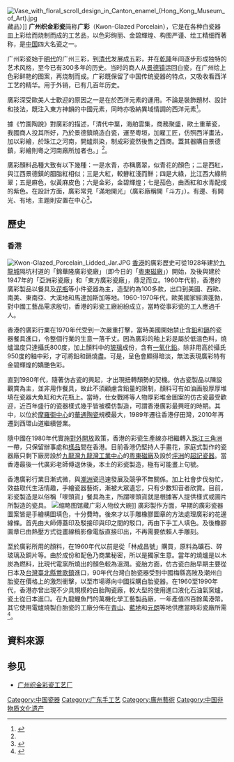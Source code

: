 [[File:Vase_with_floral_scroll_design_in_Canton_enamel_(Hong_Kong_Museum_of_Art).jpg|thumb]]藏品）]]
'''广州织金彩瓷'''简称'''广彩'''（Kwon-Glazed Porcelain），它是在各种白瓷器皿上彩绘而烧制而成的工艺品，以色彩绚丽、金碧輝煌、构图严谨、绘工精细而著称，是[[中国|中国]]四大名瓷之一。

广州彩瓷始于[[明代|明代]]的广州三彩，到[[清代|清代]]发展成五彩，并在[[乾隆|乾隆]]年间逐步形成独特的艺术风格，至今已有300多年的历史。当时的商人从[[景德镇|景德镇]]运回白瓷，在广州绘上色彩鲜艳的图案，再烧制而成。广彩既保留了中国传统瓷器的特点，又吸收看西洋工艺的精华。用于外销，已有几百年历史。

廣彩深受歐美人士歡迎的原因之一是在於西洋元素的運用。不論是裝飾題材、設計和技法，既注入東方神韻的中國元素，同時亦吸納異域情調的西洋元素<ref>{{cite web|url=http://www.airiti.com/ceps/ec/ecjnlarticleView.aspx?jnlcattype=1&jnlptype=1&jnltype=4&jnliid=4381&issueiid=120521&atliid=2520882 |title=廣彩瓷的西洋元素探析。 |last= 金愛民 |first=  |coauthors=|date=2011|publisher=外語藝術教育研究。第一期，第85-88頁。|accessdate=2011-12-20}}</ref>。

據《竹園陶說》對廣彩的描述，「清代中葉，海舶雲集，商務聚盛，歐土重華瓷，我國商人投其所好，乃於景德鎮燒造白瓷，運至粵垣，加雇工匠，仿照西洋畫法，加以彩繪，於珠江之河南，開爐烘染，制成彩瓷然後售之西商。蓋其器購自景德鎮，彩繪則粵之河南廠所加者也。」<ref name="馮素閣"/>。

廣彩顏料品種大致有以下幾種：一是水青，亦稱廣翠，似青花的顏色；二是西紅，與江西景德鎮的胭脂紅相似；三是大紅，較礬紅淺而鮮；四是大綠，比江西大綠稍翠；五是麻色，似黃麻皮色；六是金彩，金碧輝煌；七是茄色，由西紅和水青配成的紫色。在設計方面，廣彩常見「滿地開光」（廣彩廠稱開「斗方」）。有邊、有開光、有地，主題則安置在中心<ref name="馮素閣">{{cite web|url=http://www.gg-art.com/identityroom/index_b.php?termid=26|title=《收藏家》五彩、粉彩和廣彩的區別|last=馮素閣|first=|coauthors=|date=2002-10-11|publisher=中華博物網站|accessdate=2011-12-20|archive-url=https://web.archive.org/web/20160304132500/http://www.gg-art.com/identityroom/index_b.php?termid=26|archive-date=2016-03-04|dead-url=yes}}</ref>。

==歷史==

===香港===
[[File:Kwon-Glazed_Porcelain_Lidded_Jar.JPG|thumb]]
[[香港|香港]]的廣彩歷史可從1928年建於[[九龍城|九龍城]]隔坑村道的「錦華隆廣彩瓷廠」（即今日的「[[粵東磁廠|粵東磁廠]]」）開始，及後與建於1947年的「亞洲彩瓷廠」和「東方廣彩瓷廠」，鼎足而立。1960年代前，香港的廣彩製品以餐具及[[花瓶|花瓶]]等小件瓷器為主，造型約為100多款，出口到美國、西歐、南美、東南亞、大溪地和馬達加斯加等地。1960-1970年代，歐美國家經濟蓬勃，對中國工藝品需求殷切，香港的彩瓷工廠紛紛成立，當時從事彩瓷的工人應過千人。

香港的廣彩行業在1970年代受到一次嚴重打擊，當時美國開始禁止含[[鉛|鉛]]和[[鎘|鎘]]的瓷器餐具進口，令整個行業的生意一落千丈。因為廣彩的釉上彩是屬於低溫色料，燒爐溫度只達攝氏800度，加上顏料中的[[玻璃|玻璃]]成份，含有[[一氧化鉛|一氧化鉛]]。除非用高於攝氏950度的釉中彩，才可將鉛和鎘燒盡。可是，呈色會顯得暗淡，無法表現廣彩特有金碧輝煌的嬌艷色彩。

直到1980年代，隨著仿古瓷的興起，才出現扭轉頹勢的契機。仿古瓷製品以陳設觀賞為主，並非用作餐具，故此不須顧慮含鉛量的限制，顏料可有如油画般厚厚堆填在瓷器大魚缸和大花瓶上。當時，仕女戰將等人物厚彩堆金圖案的仿古瓷最受歡迎，近百年盛行的瓷器樣式幾乎皆被模仿製造，可謂香港廣彩最興旺的時期。其中，以位於[[摩羅街中心|摩羅街中心]]的[[華通陶瓷|華通陶瓷]]規模最大，1989年遷往香港仔田灣，2010年再遷到西環山道繼續營業。

隨中國在1980年代實施[[改革開放#對外開放|對外開放]]政策，香港的彩瓷生產線亦相繼轉入[[珠江三角洲|珠江三角洲]]一帶，只保留辦事處和[[樣品|樣品]]間在香港。目前香港仍堅持人手畫花，家庭式製作的瓷器廠只剩下廠房設於[[九龍灣|九龍灣]][[九龍灣工業中心|九龍灣工業中心]]的[[粤東磁廠|粤東磁廠]]及設於[[坪洲|坪洲]]的[[超記瓷器|超記瓷器]]。當香港最後一代廣彩老師傅退休後，本土的彩瓷製造，極有可能畫上句號。

香港廣彩行業日漸式微，與[[潮汕地區|潮洲]]瓷迅速發展及競爭不無關係。加上社會步伐匆忙，效益取代生活情趣，手繪瓷器藝術，漸被大眾遺忘，只有少數知音者欣賞。目前，彩瓷製造是以俗稱「嘜頭貨」餐具為主，所謂嘜頭貨就是根據客人提供樣式或圖片所製造的瓷具。 
[[File:广彩人物纹大碗.jpg|缩略图]]馆藏广彩人物纹大碗]]
廣彩製作方面，早期的廣彩瓷器圖案皆是手繪構圖填色，十分費時。後來才以手雕橡膠圖章的方法處理廣彩的花邊線條。首先由大師傅蓋印及駁接印與印之間的駁口，再由下手工人填色。及後橡膠圖章已由熱壓方式從畫線稿影像電版直接印出，不再需要依賴人手雕刻。

至於廣彩所用的顏料，在1960年代以前是從「林成昌號」購買，原料為礦石、碎玻璃及銅片等。由於成份和配色乃商業秘密，所以是獨家生意。當年的燒爐是以木炭為燃料，比現代電窯所燒出的顏色較為溫潤。瓷胎方面，仿古瓷白胎早期主要從日本及[[台灣|台灣]][[新北市|臺北縣]][[鶯歌區|鶯歌鎮]]進口，90年代台灣白胎瓷器受到中國梅縣高陂及潮州白胎瓷在價格上的激烈衝擊，以至市場導向中國採購白胎瓷器。在1960至1990年代，香港亦曾出現不少具規模的白胎陶瓷廠，較大型的使用進口液化石油氣窯爐，瓷土從日本進口。在九龍鯉魚門的萬機化學工藝製品廠，一年產值四百餘萬港幣。其它使用電爐燒製白胎瓷的工廠分佈在[[青山_(香港)|青山]]、[[藍地|藍地]]和[[元朗|元朗]]等地供應當時彩瓷廠所需<ref>{{Cite book | author = 曹志雄 | title = 香港彩瓷簡史《世紀嬗變——十九世紀以來的省港澳廣彩》 | location = 廣州市 | publisher = 嶺南美術出版社 | date = 2008年12月 | pages = 第24-40頁 |ISBN =9787536236509| accessdate = 2011年12月20日 | url = | language= 中文| quote = }}</ref>。

==資料來源==
{{commonscat|Kwon-Glazed Porcelain}}
{{Reflist}}

==参见==
*[[广州织金彩瓷工艺厂|广州织金彩瓷工艺厂]]

[[Category:中国瓷器|Category:中国瓷器]]
[[Category:广东手工艺|Category:广东手工艺]]
[[Category:廣州藝術|Category:廣州藝術]]
[[Category:中国非物质文化遗产|Category:中国非物质文化遗产]]